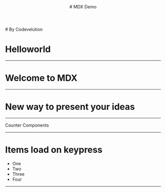 

<Header># MDX Demo</Header>

<Footer># By Codevelution</Footer>

# Helloworld

---

# Welcome to MDX

---

# New way to present your ideas

---

Counter Components

<Counter />

---

# Items load on keypress

<Steps>

- One
- Two
- Three
- Four

---
